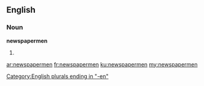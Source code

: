 ==English==

===Noun===
'''newspapermen'''

# {{plural of|newspaperman}}

[[Category:English plurals ending in "-en"]]

[[ar:newspapermen]]
[[fr:newspapermen]]
[[ku:newspapermen]]
[[my:newspapermen]]